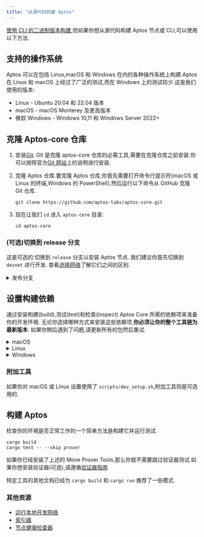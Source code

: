```yaml
---
title: "从源代码构建 Aptos"
---
```


[使用 CLI 的二进制版本构建](/zh/build/cli/install-cli),但如果你想从源代码构建 Aptos 节点或 CLI,可以使用以下方法.


## 支持的操作系统

Aptos 可以在包括 Linux,macOS 和 Windows 在内的各种操作系统上构建.Aptos 在 Linux 和 macOS 上经过了广泛的测试,而在 Windows 上的测试较少.这是我们使用的版本:

- Linux - Ubuntu 20.04 和 22.04 版本
- macOS - macOS Monterey 及更高版本
- 微软 Windows - Windows 10,11 和 Windows Server 2022+

## 克隆 Aptos-core 仓库

1. 安装[Git](https://git-scm.com/book/en/v2/Getting-Started-Installing-Git).
   Git 是克隆 aptos-core 仓库的必需工具,需要在克隆仓库之前安装.你可以按照官方[Git 网站](https://git-scm.com/book/en/v2/Getting-Started-Installing-Git)上的说明进行安装.

2. 克隆 Aptos 仓库.要克隆 Aptos 仓库,你首先需要打开命令行提示符(macOS 或 Linux 的终端,Windows 的 PowerShell).然后运行以下命令从 GitHub 克隆 Git 仓库.

   ```shellscript filename="Terminal"
   git clone https://github.com/aptos-labs/aptos-core.git
   ```

3. 现在让我们 `cd` 进入 `aptos-core` 目录:
   ```shellscript filename="Terminal"
   cd aptos-core
   ```

### (可选)切换到 release 分支

这是可选的:切换到 `release` 分支以安装 Aptos 节点.
我们建议你首先切换到 `devnet` 进行开发.
查看[选择网络](/zh/network/nodes/networks)了解它们之间的区别.

<details>
  <summary>发布分支</summary>

  <Tabs>
    <TabItem label="Devnet">
      ```shellscript filename="Terminal"
      git checkout --track origin/devnet
      ```
    </TabItem>

    <TabItem label="Testnet">
      ```shellscript filename="Terminal"
      git checkout --track origin/testnet
      ```
    </TabItem>

    <TabItem label="Mainnet">
      ```shellscript filename="Terminal"
      git checkout --track origin/mainnet
      ```
    </TabItem>
  </Tabs>
</details>

## 设置构建依赖

通过安装构建(build),测试(test)和检查(inspect) Aptos Core 所需的依赖项来准备你的开发环境.
无论你选择哪种方式来安装这些依赖项,**你必须让你的整个工具链为最新版本**.
如果你稍后遇到了问题,请更新所有的包然后重试.

<details>
  <summary>macOS</summary>

  **> 使用自动化脚本**

  1. 确保你安装了 `brew` 包管理器:https://brew.sh/
  2. 运行开发设置脚本来准备你的环境:

  ```shellscript filename="Terminal"
  ./scripts/dev_setup.sh
  ```

  3. 更新你当前的 shell 环境:

  ```shellscript filename="Terminal"
  source ~/.cargo/env
  ```

  <Aside type="note">
    如果要查看脚本的可用选项,你可以通过运行:

    ```shellscript filename="Terminal"
    ./scripts/dev_setup.sh --help
    ```
  </Aside>

  **> 手动安装依赖项**

  如果你不能使用上面的脚本,你可以手动安装这些依赖项,但**不推荐**.

  1. [Rust](https://www.rust-lang.org/tools/install)
  2. [CMake](https://cmake.org/download/)
  3. [LLVM](https://releases.llvm.org/)
  4. [LLD](https://lld.llvm.org/)
</details>

<details>
  <summary>Linux</summary>

  **> 使用自动化脚本**

  1. 运行开发设置脚本来准备你的环境:

  ```shellscript filename="Terminal"
  ./scripts/dev_setup.sh
  ```

  2. 更新你当前的 shell 环境:

  ```shellscript filename="Terminal"
  source ~/.cargo/env
  ```

  <Aside type="note">
    如果想要查看脚本的可用选项,你可以运行:

    ```shellscript filename="Terminal"
    ./scripts/dev_setup.sh --help
    ```
  </Aside>

  **> 手动安装依赖项**

  如果你不能使用上面的脚本,你也可以手动安装这些依赖项,但**不推荐**.

  1. [Rust](https://www.rust-lang.org/tools/install).
  2. [CMake](https://cmake.org/download/).
  3. [LLVM](https://releases.llvm.org/).
  4. [libssl-dev](https://packages.ubuntu.com/jammy/libssl-dev) 和 [libclang-dev](https://packages.ubuntu.com/jammy/libclang-dev)
</details>

<details>
  <summary>Windows</summary>

  **> 使用自动化脚本**

  1. 以管理员身份打开 PowerShell 终端.
  2. 运行开发设置脚本来准备你的环境:

  ```powershell filename="Terminal"
  PowerShell -ExecutionPolicy Bypass -File ./scripts/windows_dev_setup.ps1
  ```

  3. 安装完所有依赖项后打开一个新的 PowerShell 终端

  **> 手动安装依赖项**

  1. 安装 [Rust](https://www.rust-lang.org/tools/install).
  2. 安装 [LLVM](https://releases.llvm.org/). 访问他们的 GitHub 仓库以获取[最新的预构建版本(prebuilt release)](https://github.com/llvm/llvm-project/releases/tag/llvmorg-15.0.7).
  3. 安装 [Microsoft Visual Studio Build Tools for Windows](https://visualstudio.microsoft.com/downloads/#build-tools-for-visual-studio-2022). 在安装过程中,选择"Desktop development with C++" 和三个额外选项:MSVC C++ build tools,Windows 10/11 SDK 和 C++ CMake tools for Windows.
  4. 如果在 Windows ARM 上,安装 [Visual Studio](https://visualstudio.microsoft.com/vs).
  5. 如果在 Visual Studio/Build Tools 安装期间还没有安装 CMake,则需要先安装 [CMake](https://cmake.org/download/).
  6. 安装完所有依赖项后打开一个新的 PowerShell 终端
</details>

### 附加工具

如果你对 macOS 或 Linux 设置使用了 `scripts/dev_setup.sh`,附加工具则是可选用的.

## 构建 Aptos

检查你的环境是否正常工作的一个简单方法是构建它并运行测试.

```shellscript filename="Terminal"
cargo build
cargo test -- --skip prover
```

如果你已经安装了上述的 Move Prover Tools,那么你就不需要跳过验证器测试.如果你想安装验证器(可选),请遵循[验证器指南](/zh/build/smart-contracts/learn-move/prover)

特定工具的其他文档已经为 `cargo build` 和 `cargo run` 推荐了一些模式.

### 其他资源

- [运行本地开发网络](/zh/network/nodes/localnet/local-development-network)
- [索引器](/zh/build/indexer)
- [节点健康检查器](/zh/network/nodes/measure/node-health-checker)
